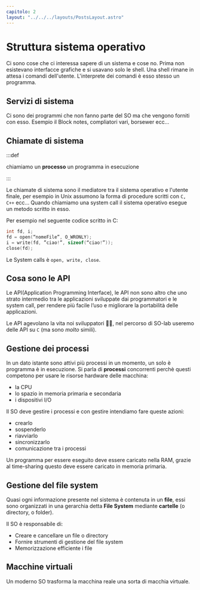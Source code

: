 ```yaml
---
capitolo: 2
layout: "../../../layouts/PostsLayout.astro"
---
```


# Struttura sistema operativo

Ci sono cose che ci interessa sapere di un sistema e cose no. Prima non esistevano interfacce grafiche e si usavano solo le shell. Una shell rimane in attesa i comandi dell'utente. L'interprete dei comandi è esso stesso un programma.

## Servizi di sistema

Ci sono dei programmi che non fanno parte del SO ma che vengono forniti con esso. Esempio il Block notes, compliatori vari, borsewer ecc...

## Chiamate di sistema

:::def

chiamiamo un **processo** un programma in esecuzione

:::

Le chiamate di sistema sono il mediatore tra il sistema operativo e l'utente finale, per esempio in Unix assumono la forma di procedure scritti con `C, C++` ecc...
Quando chiamiamo una system call il sistema operativo esegue un metodo scritto in esso.

Per esempio nel seguente codice scritto in C:

```c showLineNumbers
int fd, i;
fd = open(“nomeFile”, O_WRONLY);
i = write(fd, ”ciao!”, sizeof(“ciao!”));
close(fd);
```

Le System calls è `open, write, close`.

## Cosa sono le API

Le API(Application Programming Interface), le API non sono altro che uno strato intermedio tra le
applicazioni sviluppate dai programmatori e le system call,
per rendere più facile l’uso e migliorare la portabilità delle
applicazioni.

Le API agevolano la vita noi sviluppatori 🧑‍💻, nel percorso di SO-lab useremo delle API su `C` (ma sono _molto_ simili).

## Gestione dei processi

In un dato istante sono attivi più processi in un momento, un solo è programma è in esecuzione. Si parla di **processi** concorrenti perchè questi competono per usare le risorse hardware delle macchina:

- la CPU
- lo spazio in memoria primaria e secondaria
- i dispositivi I/O

Il SO deve gestire i processi e con gestire intendiamo fare queste azioni:

- crearlo
- sospenderlo
- riavviarlo
- sincronizzarlo
- comunicazione tra i processi

Un programma per essere eseguito deve essere caricato nella RAM, grazie al time-sharing questo deve essere caricato in memoria primaria.

## Gestione del file system

Quasi ogni informazione presente nel sistema è contenuta in un **file**, essi sono organizzati in una gerarchia detta **File System** mediante **cartelle** (o directory, o folder).

Il SO è responsabile di:

- Creare e cancellare un file o directory
- Fornire strumenti di gestione del file system
- Memorizzazione efficiente i file

## Macchine virtuali

Un moderno SO trasforma la macchina reale una sorta di macchia virtuale.

